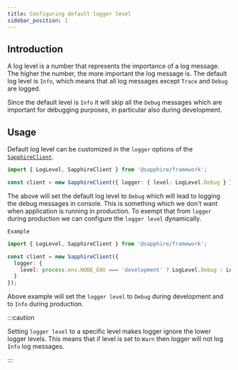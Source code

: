 ```yaml
---
title: Configuring default logger level
sidebar_position: 1
---
```


## Introduction

A log level is a number that represents the importance of a log message. The higher the number, the more important the
log message is. The default log level is `Info`, which means that all log messages except `Trace` and `Debug` are
logged.

Since the default level is `Info` it will skip all the `Debug` messages which are important for debugging purposes, in
particular also during development.

## Usage

Default log level can be customized in the `logger` options of the [`SapphireClient`][sapphire].

```typescript ts2esm2cjs|{3}|{3}
import { LogLevel, SapphireClient } from '@sapphire/framework';

const client = new SapphireClient({ logger: { level: LogLevel.Debug } });
```

The above will set the default log level to `Debug` which will lead to logging the debug messages in console. This is
something which we don't want when application is running in production. To exempt that from `logger` during production
we can configure the `logger level` dynamically.

`Example`

```typescript ts2esm2cjs|{3}|{3}
import { LogLevel, SapphireClient } from '@sapphire/framework';

const client = new SapphireClient({
  logger: {
    level: process.env.NODE_ENV === 'development' ? LogLevel.Debug : LogLevel.Info
  }
});
```

Above example will set the `logger level` to `Debug` during development and to `Info` during production.

:::caution

Setting `logger level` to a specific level makes logger ignore the lower logger levels. This means that if level is set
to `Warn` then logger will not log `Info` log messages.

:::

[sapphire]: ../../../Documentation/api-framework/classes/SapphireClient
